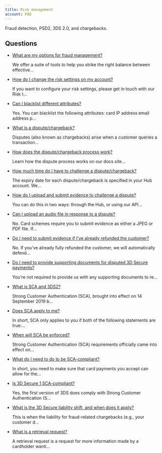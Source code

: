 ```yaml
---
title: Risk management
account: FAQ 
---
```


Fraud detection, PSD2, 3DS 2.0, and chargebacks.

Questions
---------

*   [What are my options for fraud management?](/pages/viewpage.action?pageId=720973)
    
    We offer a suite of tools to help you strike the right balance between effective...
    
*   [How do I change the risk settings on my account?](/pages/viewpage.action?pageId=720993)
    
    If you want to configure your risk settings, please get in touch with our Risk t...
    
*   [Can I blacklist different attributes?](/pages/viewpage.action?pageId=720978)
    
    Yes. You can blacklist the following attributes: card IP address email address p...
    
*   [What is a dispute/chargeback?](/pages/viewpage.action?pageId=720982)
    
    Disputes (also known as chargebacks) arise when a customer queries a transaction...
    
*   [How does the dispute/chargeback process work?](/pages/viewpage.action?pageId=720988)
    
    Learn how the dispute process works on our docs site...
    
*   [How much time do I have to challenge a dispute/chargeback?](/pages/viewpage.action?pageId=721013)
    
    The expiry date for each dispute/chargeback is specified in your Hub account. We...
    
*   [How do I upload and submit evidence to challenge a dispute?](/pages/viewpage.action?pageId=720990)
    
    You can do this in two ways: through the Hub, or using our API...
    
*   [Can I upload an audio file in response to a dispute?](/pages/viewpage.action?pageId=720970)
    
    No. Card schemes require you to submit evidence as either a JPEG or PDF file. If...
    
*   [Do I need to submit evidence if I've already refunded the customer?](/pages/viewpage.action?pageId=721015)
    
    No. If you’ve already fully refunded the customer, we will automatically defend...
    
*   [Do I need to provide supporting documents for disputed 3D Secure payments?](/pages/viewpage.action?pageId=721011)
    
    You're not required to provide us with any supporting documents to re...
    
*   [What is SCA and 3DS2?](/pages/viewpage.action?pageId=720998)
    
    Strong Customer Authentication (SCA), brought into effect on 14 September 2019 b...
    
*   [Does SCA apply to me?](/pages/viewpage.action?pageId=721002)
    
    In short, SCA only applies to you if both of the following statements are true:...
    
*   [When will SCA be enforced?](/pages/viewpage.action?pageId=721006)
    
    Strong Customer Authentication (SCA) requirements officially came into effect on...
    
*   [What do I need to do to be SCA-compliant?](/pages/viewpage.action?pageId=721000)
    
    In short, you need to make sure that card payments you accept can allow for the...
    
*   [Is 3D Secure 1 SCA-compliant?](/pages/viewpage.action?pageId=721004)
    
    Yes, the first version of 3DS does comply with Strong Customer Authentication (S...
    
*   [What is the 3D Secure liability shift, and when does it apply?](/pages/viewpage.action?pageId=720996)
    
    This is when the liability for fraud-related chargebacks (e.g., your customer d...
    
*   [What is a retrieval request?](/pages/viewpage.action?pageId=721009)
    
    A retrieval request is a request for more information made by a cardholder wanti...
    
